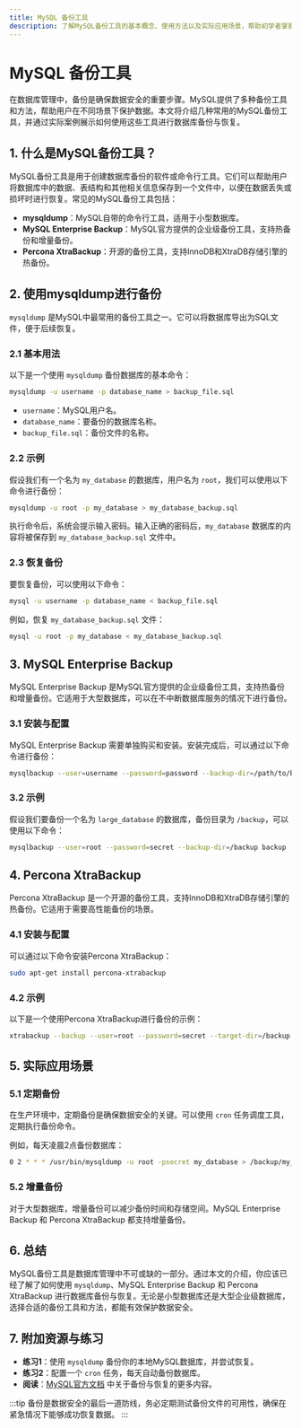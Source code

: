 ```yaml
---
title: MySQL 备份工具
description: 了解MySQL备份工具的基本概念、使用方法以及实际应用场景，帮助初学者掌握数据库备份与恢复的关键技能。
---
```


# MySQL 备份工具

在数据库管理中，备份是确保数据安全的重要步骤。MySQL提供了多种备份工具和方法，帮助用户在不同场景下保护数据。本文将介绍几种常用的MySQL备份工具，并通过实际案例展示如何使用这些工具进行数据库备份与恢复。

## 1. 什么是MySQL备份工具？

MySQL备份工具是用于创建数据库备份的软件或命令行工具。它们可以帮助用户将数据库中的数据、表结构和其他相关信息保存到一个文件中，以便在数据丢失或损坏时进行恢复。常见的MySQL备份工具包括：

- **mysqldump**：MySQL自带的命令行工具，适用于小型数据库。
- **MySQL Enterprise Backup**：MySQL官方提供的企业级备份工具，支持热备份和增量备份。
- **Percona XtraBackup**：开源的备份工具，支持InnoDB和XtraDB存储引擎的热备份。

## 2. 使用mysqldump进行备份

`mysqldump` 是MySQL中最常用的备份工具之一。它可以将数据库导出为SQL文件，便于后续恢复。

### 2.1 基本用法

以下是一个使用 `mysqldump` 备份数据库的基本命令：

```bash
mysqldump -u username -p database_name > backup_file.sql
```

- `username`：MySQL用户名。
- `database_name`：要备份的数据库名称。
- `backup_file.sql`：备份文件的名称。

### 2.2 示例

假设我们有一个名为 `my_database` 的数据库，用户名为 `root`，我们可以使用以下命令进行备份：

```bash
mysqldump -u root -p my_database > my_database_backup.sql
```

执行命令后，系统会提示输入密码。输入正确的密码后，`my_database` 数据库的内容将被保存到 `my_database_backup.sql` 文件中。

### 2.3 恢复备份

要恢复备份，可以使用以下命令：

```bash
mysql -u username -p database_name < backup_file.sql
```

例如，恢复 `my_database_backup.sql` 文件：

```bash
mysql -u root -p my_database < my_database_backup.sql
```

## 3. MySQL Enterprise Backup

MySQL Enterprise Backup 是MySQL官方提供的企业级备份工具，支持热备份和增量备份。它适用于大型数据库，可以在不中断数据库服务的情况下进行备份。

### 3.1 安装与配置

MySQL Enterprise Backup 需要单独购买和安装。安装完成后，可以通过以下命令进行备份：

```bash
mysqlbackup --user=username --password=password --backup-dir=/path/to/backup backup
```

### 3.2 示例

假设我们要备份一个名为 `large_database` 的数据库，备份目录为 `/backup`，可以使用以下命令：

```bash
mysqlbackup --user=root --password=secret --backup-dir=/backup backup
```

## 4. Percona XtraBackup

Percona XtraBackup 是一个开源的备份工具，支持InnoDB和XtraDB存储引擎的热备份。它适用于需要高性能备份的场景。

### 4.1 安装与配置

可以通过以下命令安装Percona XtraBackup：

```bash
sudo apt-get install percona-xtrabackup
```

### 4.2 示例

以下是一个使用Percona XtraBackup进行备份的示例：

```bash
xtrabackup --backup --user=root --password=secret --target-dir=/backup
```

## 5. 实际应用场景

### 5.1 定期备份

在生产环境中，定期备份是确保数据安全的关键。可以使用 `cron` 任务调度工具，定期执行备份命令。

例如，每天凌晨2点备份数据库：

```bash
0 2 * * * /usr/bin/mysqldump -u root -psecret my_database > /backup/my_database_$(date +\%F).sql
```

### 5.2 增量备份

对于大型数据库，增量备份可以减少备份时间和存储空间。MySQL Enterprise Backup 和 Percona XtraBackup 都支持增量备份。

## 6. 总结

MySQL备份工具是数据库管理中不可或缺的一部分。通过本文的介绍，你应该已经了解了如何使用 `mysqldump`、MySQL Enterprise Backup 和 Percona XtraBackup 进行数据库备份与恢复。无论是小型数据库还是大型企业级数据库，选择合适的备份工具和方法，都能有效保护数据安全。

## 7. 附加资源与练习

- **练习1**：使用 `mysqldump` 备份你的本地MySQL数据库，并尝试恢复。
- **练习2**：配置一个 `cron` 任务，每天自动备份数据库。
- **阅读**：[MySQL官方文档](https://dev.mysql.com/doc/) 中关于备份与恢复的更多内容。

:::tip
备份是数据安全的最后一道防线，务必定期测试备份文件的可用性，确保在紧急情况下能够成功恢复数据。
:::